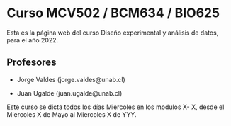 # Curso MCV502 / BCM634 / BIO625 {.unnumbered}

Esta es la página web del curso Diseño experimental y análisis de datos, para el año 2022.

## Profesores

-   Jorge Valdes (jorge.valdes\@unab.cl)

-   Juan Ugalde (juan.ugalde\@unab.cl)

Este curso se dicta todos los días Miercoles en los modulos X- X, desde el Miercoles X de Mayo al Miercoles X de YYY.
